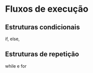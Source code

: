 # Fluxos de execução

## Estruturas condicionais
if, else, 

## Estruturas de repetição
while e for
